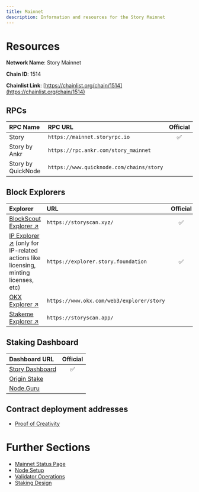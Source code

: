 ```yaml
---
title: Mainnet
description: Information and resources for the Story Mainnet
---
```


# Resources

**Network Name**: Story Mainnet

**Chain ID**: 1514

**Chainlist Link**: [https://chainlist.org/chain/1514](https://chainlist.org/chain/1514)

## RPCs

| RPC Name           | RPC URL                                  | Official |
| :----------------- | :--------------------------------------- | :------: |
| Story              | `https://mainnet.storyrpc.io`            |    ✅    |
| Story by Ankr      | `https://rpc.ankr.com/story_mainnet`     |          |
| Story by QuickNode | `https://www.quicknode.com/chains/story` |          |

## Block Explorers

| Explorer                                                                                                                | URL                                       | Official |
| :---------------------------------------------------------------------------------------------------------------------- | :---------------------------------------- | :------: |
| [BlockScout Explorer ↗️](https://storyscan.xyz/)                                                                        | `https://storyscan.xyz/`                  |    ✅    |
| [IP Explorer ↗️](https://explorer.story.foundation) (only for IP-related actions like licensing, minting licenses, etc) | `https://explorer.story.foundation`       |    ✅    |
| [OKX Explorer ↗️](https://www.okx.com/web3/explorer/story)                                                              | `https://www.okx.com/web3/explorer/story` |          |
| [Stakeme Explorer ↗️](https://storyscan.app/)                                                                           | `https://storyscan.app/`                  |          |

## Staking Dashboard

| Dashboard URL                                        | Official |
| :--------------------------------------------------- | :------: |
| [Story Dashboard](https://staking.story.foundation/) |    ✅    |
| [Origin Stake](https://ipworld.io/)                  |          |
| [Node.Guru](https://story.explorers.guru/)           |          |

## Contract deployment addresses

- [Proof of Creativity](/developers/deployed-smart-contracts)

# Further Sections

- [Mainnet Status Page](https://status.story.foundation/)
- [Node Setup](/network/operating-a-node/node-setup-mainnet)
- [Validator Operations](/network/become-a-validator)
- [Staking Design](/network/tokenomics-staking)
